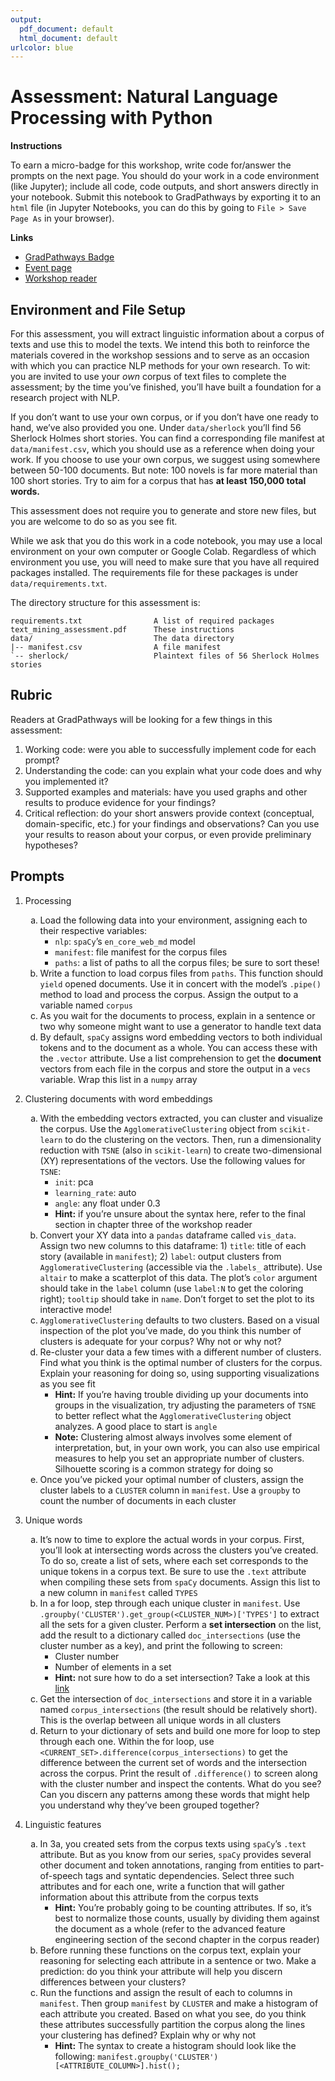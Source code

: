 ```yaml
---
output:
  pdf_document: default
  html_document: default
urlcolor: blue
---
```

\raggedright

Assessment: Natural Language Processing with Python
===================================================

**Instructions**

To earn a micro-badge for this workshop, write code for/answer the prompts on 
the next page. You should do your work in a code environment (like Jupyter); 
include all code, code outputs, and short answers directly in your notebook. 
Submit this notebook to GradPathways by exporting it to an `html` file (in 
Jupyter Notebooks, you can do this by going to `File > Save Page As` in your 
browser).

**Links**

+ [GradPathways Badge](https://ucd.badgr.com/public/badges/mugtjcgjSCirltrfe_91NA)
+ [Event page](https://datalab.ucdavis.edu/eventscalendar/natural-language-processing-with-python-3-part-series-3/)
+ [Workshop reader](https://ucdavisdatalab.github.io/workshop_nlp_with_python/)

Environment and File Setup
--------------------------

For this assessment, you will extract linguistic information about a corpus of 
texts and use this to model the texts. We intend this both to reinforce the 
materials covered in the workshop sessions and to serve as an occasion with which 
you can practice NLP methods for your own research. To wit: you are invited to 
use your _own_ corpus of text files to complete the assessment; by the time 
you've finished, you'll have built a foundation for a research project with NLP.

If you don't want to use your own corpus, or if you don't have one ready to hand, 
we've also provided you one. Under `data/sherlock` you'll find 56 Sherlock Holmes 
short stories. You can find a corresponding file manifest at `data/manifest.csv`, 
which you should use as a reference when doing your work. If you choose to use 
your own corpus, we suggest using somewhere between 50-100 documents. But note: 
100 novels is far more material than 100 short stories. Try to aim for a corpus 
that has **at least 150,000 total words.**

This assessment does not require you to generate and store new files, but you are 
welcome to do so as you see fit.

While we ask that you do this work in a code notebook, you may use a local 
environment on your own computer or Google Colab. Regardless of which environment 
you use, you will need to make sure that you have all required packages installed. 
The requirements file for these packages is under `data/requirements.txt`.

The directory structure for this assessment is:

```
requirements.txt                A list of required packages
text_mining_assessment.pdf      These instructions
data/                           The data directory
|-- manifest.csv                A file manifest
`-- sherlock/                   Plaintext files of 56 Sherlock Holmes stories
```

Rubric
------

Readers at GradPathways will be looking for a few things in this assessment:

1. Working code: were you able to successfully implement code for each prompt?
2. Understanding the code: can you explain what your code does and why you 
   implemented it?
3. Supported examples and materials: have you used graphs and other results to 
   produce evidence for your findings?
4. Critical reflection: do your short answers provide context (conceptual, 
   domain-specific, etc.) for your findings and observations? Can you use your 
   results to reason about your corpus, or even provide preliminary hypotheses?
   
\pagebreak

Prompts
--------

1. Processing

    a. Load the following data into your environment, assigning each to their 
    respective variables:
        + `nlp`: `spaCy`'s `en_core_web_md` model
        + `manifest`: file manifest for the corpus files
        + `paths`: a list of paths to all the corpus files; be sure to sort these!
    b. Write a function to load corpus files from `paths`. This function should 
    `yield` opened documents. Use it in concert with the model's `.pipe()` method 
    to load and process the corpus. Assign the output to a variable named `corpus`
    c. As you wait for the documents to process, explain in a sentence or two why 
    someone might want to use a generator to handle text data
    d. By default, `spaCy` assigns word embedding vectors to both individual 
    tokens and to the document as a whole. You can access these with the `.vector` 
    attribute. Use a list comprehension to get the **document** vectors from 
    each file in the corpus and store the output in a `vecs` variable. Wrap this 
    list in a `numpy` array
    
2. Clustering documents with word embeddings

    a. With the embedding vectors extracted, you can cluster and visualize the 
    corpus. Use the `AgglomerativeClustering` object from `scikit-learn` to do 
    the clustering on the vectors. Then, run a dimensionality reduction with 
    `TSNE` (also in `scikit-learn`) to create two-dimensional (XY) representations 
    of the vectors. Use the following values for `TSNE`:
        + `init`: pca
        + `learning_rate`: auto
        + `angle`: any float under 0.3
        + **Hint:** if you're unsure about the syntax here, refer to the final 
        section in chapter three of the workshop reader
    b. Convert your XY data into a `pandas` dataframe called `vis_data`. Assign 
    two new columns to this dataframe: 1) `title`: title of each story (available 
    in `manifest`); 2) `label`: output clusters from `AgglomerativeClustering` 
    (accessible via the `.labels_` attribute). Use `altair` to make a scatterplot 
    of this data. The plot's `color` argument should take in the `label` column 
    (use `label:N` to get the coloring right); `tooltip` should take in `name`. 
    Don't forget to set the plot to its interactive mode!
    c. `AgglomerativeClustering` defaults to two clusters. Based on a visual 
    inspection of the plot you've made, do you think this number of clusters is 
    adequate for your corpus? Why not or why not?
    d. Re-cluster your data a few times with a different number of clusters. Find 
    what you think is the optimal number of clusters for the corpus. Explain your 
    reasoning for doing so, using supporting visualizations as you see fit
        + **Hint:** If you're having trouble dividing up your documents into 
        groups in the visualization, try adjusting the parameters of `TSNE` to
        better reflect what the `AgglomerativeClustering` object analyzes. A 
        good place to start is `angle`
        + **Note:** Clustering almost always involves some element of interpretation, 
        but, in your own work, you can also use empirical measures to help you 
        set an appropriate number of clusters. Silhouette scoring is a common 
        strategy for doing so
    e. Once you've picked your optimal number of clusters, assign the cluster 
    labels to a `CLUSTER` column in `manifest`. Use a `groupby` to count the 
    number of documents in each cluster
    
3. Unique words

    a. It's now to time to explore the actual words in your corpus. First, you'll 
    look at intersecting words across the clusters you've created. To do so, 
    create a list of sets, where each set corresponds to the unique tokens in a 
    corpus text. Be sure to use the `.text` attribute when compiling these sets 
    from `spaCy` documents. Assign this list to a new column in `manifest` called 
    `TYPES`
    b. In a for loop, step through each unique cluster in `manifest`. Use 
    `.groupby('CLUSTER').get_group(<CLUSTER_NUM>)['TYPES']` to extract all the 
    sets for a given cluster. Perform a **set intersection** on the list, add 
    the result to a dictionary called `doc_intersections` (use the cluster number 
    as a key), and print the following to screen:
        + Cluster number
        + Number of elements in a set
        + **Hint:** not sure how to do a set intersection? Take a look at this 
        [link](https://www.programiz.com/python-programming/methods/set/intersection)
    c. Get the intersection of `doc_intersections` and store it in a variable 
    named `corpus_intersections` (the result should be relatively short). This 
    is the overlap between all unique words in all clusters
    d. Return to your dictionary of sets and build one more for loop to step 
    through each one. Within the for loop, use 
    `<CURRENT_SET>.difference(corpus_intersections)` to get the difference 
    between the current set of words and the intersection across the corpus. 
    Print the result of `.difference()` to screen along with the cluster number 
    and inspect the contents. What do you see? Can you discern any patterns 
    among these words that might help you understand why they've been grouped 
    together?

4. Linguistic features

    a. In 3a, you created sets from the corpus texts using `spaCy`'s `.text` 
    attribute. But as you know from our series, `spaCy` provides several other 
    document and token annotations, ranging from entities to part-of-speech tags 
    and syntatic dependencies. Select three such attributes and for each one, 
    write a function that will gather information about this attribute from 
    the corpus texts
        + **Hint:** You're probably going to be counting attributes. If so, it's 
        best to normalize those counts, usually by dividing them against the 
        document as a whole (refer to the advanced feature engineering section of 
        the second chapter in the corpus reader)
    b. Before running these functions on the corpus text, explain your reasoning 
    for selecting each attribute in a sentence or two. Make a prediction: do you 
    think your attribute will help you discern differences between your clusters?
    c. Run the functions and assign the result of each to columns in `manifest`. 
    Then group `manifest` by `CLUSTER` and make a histogram of each attribute you 
    created. Based on what you see, do you think these attributes successfully 
    partition the corpus along the lines your clustering has defined? Explain 
    why or why not
        + **Hint:** The syntax to create a histogram should look like the 
        following: `manifest.groupby('CLUSTER')[<ATTRIBUTE_COLUMN>].hist();`
    